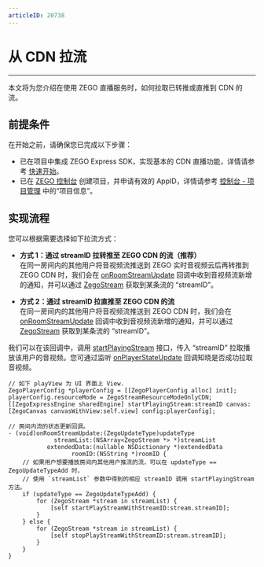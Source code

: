 ```yaml
---
articleID: 20738
---
```

# 从 CDN 拉流

- - -

本文将为您介绍在使用 ZEGO 直播服务时，如何拉取已转推或直推到 CDN 的流。

## 前提条件

在开始之前，请确保您已完成以下步骤：

- 已在项目中集成 ZEGO Express SDK，实现基本的 CDN 直播功能，详情请参考 [快速开始](!QuickStart_LiveStreaming)。
- 已在 [ZEGO 控制台](https://console.zego.im) 创建项目，并申请有效的 AppID，详情请参考 [控制台 - 项目管理](/console/project-info) 中的“项目信息”。

## 实现流程

您可以根据需要选择如下拉流方式：


- **方式 1：通过 streamID 拉转推至 ZEGO CDN 的流（推荐）**  
     在同一房间内的其他用户将音视频流推送到 ZEGO 实时音视频云后再转推到 ZEGO CDN 时，我们会在 [onRoomStreamUpdate](https://doc-zh.zego.im/article/api?doc=Express_Video_SDK_API~objective-c_ios~protocol~ZegoEventHandler#on-room-stream-update-stream-list-extended-data-room-id) 回调中收到音视频流新增的通知，并可以通过 [ZegoStream](https://doc-zh.zego.im/article/api?doc=Express_Video_SDK_API~objective-c_ios~class~ZegoStream) 获取到某条流的 “streamID”。

- **方式 2：通过 streamID 拉直推至 ZEGO CDN 的流**  
     在同一房间内的其他用户将音视频流推送到 ZEGO CDN 时，我们会在 [onRoomStreamUpdate](https://doc-zh.zego.im/article/api?doc=Express_Video_SDK_API~objective-c_ios~protocol~ZegoEventHandler#on-room-stream-update-stream-list-extended-data-room-id) 回调中收到音视频流新增的通知，并可以通过 [ZegoStream](https://doc-zh.zego.im/article/api?doc=Express_Video_SDK_API~objective-c_ios~class~ZegoStream) 获取到某条流的 “streamID”。


我们可以在该回调中，调用 [startPlayingStream](https://doc-zh.zego.im/article/api?doc=Express_Video_SDK_API~objective-c_ios~class~ZegoExpressEngine#start-playing-stream-canvas) 接口，传入 “streamID” 拉取播放该用户的音视频。您可通过监听 [onPlayerStateUpdate](https://doc-zh.zego.im/article/api?doc=Express_Video_SDK_API~objective-c_ios~protocol~ZegoEventHandler#on-player-state-update-error-code-extended-data-stream-id) 回调知晓是否成功拉取音视频。


```objc
// 如下 playView 为 UI 界面上 View.
ZegoPlayerConfig *playerConfig = [[ZegoPlayerConfig alloc] init];
playerConfig.resourceMode = ZegoStreamResourceModeOnlyCDN;
[[ZegoExpressEngine sharedEngine] startPlayingStream:streamID canvas:[ZegoCanvas canvasWithView:self.view] config:playerConfig];

// 房间内流的状态更新回调。
- (void)onRoomStreamUpdate:(ZegoUpdateType)updateType
             streamList:(NSArray<ZegoStream *> *)streamList
           extendedData:(nullable NSDictionary *)extendedData
                  roomID:(NSString *)roomID {
    // 如果用户想要播放房间内其他用户推流的流，可以在 updateType == ZegoUpdateTypeAdd 时，
    // 使用 `streamList` 参数中得到的相应 streamID 调用 startPlayingStream 方法。
    if (updateType == ZegoUpdateTypeAdd) {
        for (ZegoStream *stream in streamList) {
            [self startPlayStreamWithStreamID:stream.streamID];
        }
    } else {
        for (ZegoStream *stream in streamList) {
            [self stopPlayStreamWithStreamID:stream.streamID];
        }
    }
}
```
